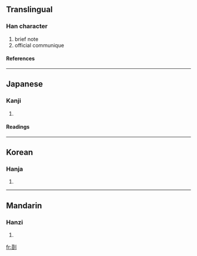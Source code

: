 {{see|箚}}

==Translingual==
===Han character===
{{Han char|rn=18|rad=刀|as=10|sn=12|four=|canj=廿口中弓 (TRLN)}}
# brief note
# official communique
====References====
{{Han ref|kx=0142.360|dkj=02113|dj=0323.050|hdz=10347.150|uh=5273|ud=21107}}
----
==Japanese==
===Kanji===
{{ja-kanji|grade=|rs=刀10}}
# {{defn|Japanese}} 
====Readings====
{{ja-readings|on=[[とう]] (tō), [[さつ]] (satsu)|kun=[[かぎ]] (kagi), [[かま]] (kama), [[さす]] (sasu)}}
----
==Korean==
===Hanja===
{{ko-hanja|hangeul=차|rv=cha|mr=ch'a}}
# {{defn|Korean}}
----
==Mandarin==
===Hanzi===
{{cmn-hanzi|pin=[[zhā]] (zha1)|wg=cha<sup>1</sup>}}
# {{defn|Mandarin}}

[[fr:剳]]